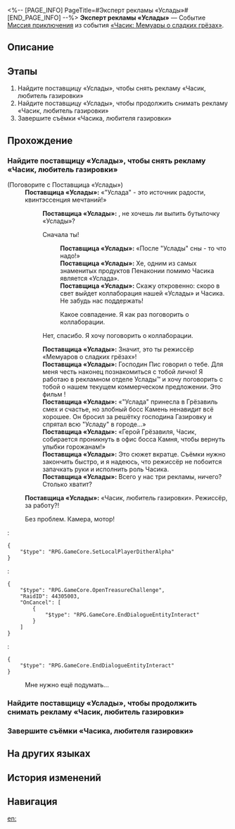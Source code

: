 <%-- [PAGE_INFO]
PageTitle=#Эксперт рекламы «Услады»#
[END_PAGE_INFO] --%>
{{Дополнить|Диалоги.}}
{{Миссия Инфобокс
|id              = 8022122
|Название        = 
|Изображение     = Миссия Эксперт рекламы «Услады».png
|Тип             = Миссия приключения
|Событие         = «Часик: Мемуары о сладких грёзах»
|Глава           = Однажды в... Грёзавиле
|Условия         = Завершена {{cx}}<!--Hidden Mission ID 8022106-->
|Персонажи       = Первопроходец; Поставщица «Услады»
|СтартЛокация    = [[Пенакония]] — [[Тематический парк Студии «Часы»]]
|Мир             = Пенакония
|Предыдущая      = 
|Следующая       = 
|Награды         = Кредиты*5 000
}}
'''Эксперт рекламы «Услады»''' — Событие [[Миссия приключения]] из события [[«Часик: Мемуары о сладких грёзах»]].

==Описание==
{{Описание|<!--официальное описание из Перекрёстка судеб-->}}

==Этапы==
# Найдите поставщицу «Услады», чтобы снять рекламу «Часик, любитель газировки»
# Найдите поставщицу «Услады», чтобы продолжить снимать рекламу «Часик, любитель газировки»
# Завершите съёмки «Часика, любителя газировки»

==Прохождение==
{{Дополнить}}

===Найдите поставщицу «Услады», чтобы снять рекламу «Часик, любитель газировки»===
{{Описание миссии|тип=Миссия приключения|локация=Тематический парк Студии «Часы»|Съёмочная группа «Мемуаров о сладких грёзах» приняла предложение о сотрудничестве от «Услады» и решила снять рекламу под названием «Часик, любитель газировки». Помогите им!}}
{{Диалог Начало}}

;(Поговорите с Поставщица «Услады»)
:'''Поставщица «Услады»:''' «"Услада" - это источник радости, квинтэссенция мечтаний!»
::'''Поставщица «Услады»:''' {{MC|ж=Подруга|м=Друг мой}}, не хочешь ли выпить бутылочку «Услады»?
::{{Диалог|Стрелка}} Сначала ты!
:::'''Поставщица «Услады»:''' «После "Услады" сны - то что надо!»
:::'''Поставщица «Услады»:''' Хе, одним из самых знаменитых продуктов Пенаконии помимо Часика является «Услада».
:::'''Поставщица «Услады»:''' Скажу откровенно: скоро в свет выйдет коллаборация нашей «Услады» и Часика. Не забудь нас поддержать!
:::{{Диалог|Стрелка}} Какое совпадение. Я как раз {{MC|ж=хотела|м=хотел}} поговорить о коллаборации.
::{{Диалог|Стрелка}} Нет, спасибо. Я хочу поговорить о коллаборации.
::'''Поставщица «Услады»:''' Значит, это ты режиссёр «Мемуаров о сладких грёзах»!
::'''Поставщица «Услады»:''' Господин Пис говорил о тебе. Для меня честь наконец познакомиться с тобой лично! Я работаю в рекламном отделе Услады™ и хочу поговорить с тобой о нашем текущем коммерческом предложении. Это фильм {{Цвет|Ключевой|nobold=1|«Часик, любитель газировки»}}!
::'''Поставщица «Услады»:''' «"Услада" принесла в Грёзавиль смех и счастье, но злобный босс Камень ненавидит всё хорошее. Он бросил за решётку господина Газировку и спрятал всю "Усладу" в городе...»
::'''Поставщица «Услады»:''' «Герой Грёзавиля, Часик, собирается проникнуть в офис босса Камня, чтобы вернуть улыбки горожанам!»
::'''Поставщица «Услады»:''' Это сюжет вкратце. Съёмки нужно закончить быстро, и я надеюсь, что режиссёр не побоится запачкать руки и исполнить роль Часика.
::'''Поставщица «Услады»:''' Всего у нас три рекламы, ничего? Столько хватит?
:'''Поставщица «Услады»:''' «Часик, любитель газировки». Режиссёр, за работу?!
:{{Диалог|Стрелка}} Без проблем. Камера, мотор!
:<pre>{
	"$type": "RPG.GameCore.SetLocalPlayerDitherAlpha"
}</pre>
:<pre>{
	"$type": "RPG.GameCore.OpenTreasureChallenge",
	"RaidID": 44305003,
	"OnCancel": [
		{
			"$type": "RPG.GameCore.EndDialogueEntityInteract"
		}
	]
}</pre>
:<pre>{
	"$type": "RPG.GameCore.EndDialogueEntityInteract"
}</pre>
:{{Диалог|Выход}} Мне нужно ещё подумать...
{{Диалог Конец}}

===Найдите поставщицу «Услады», чтобы продолжить снимать рекламу «Часик, любитель газировки»===
{{Диалог Начало}}
{{Диалог Конец}}

===Завершите съёмки «Часика, любителя газировки»===
{{Описание миссии|тип=Миссия приключения|локация=Тематический парк Студии «Часы»|Съёмки «Часика, любителя газировки» завершены. Покажите результат заказчику!}}
{{Диалог Начало}}
:{{tx}}
{{Диалог Конец}}

==На других языках==
{{На других языках
|en   = SoulGlad Ad Expert
|zhs  = 苏乐达广告专家
|zht  = 蘇樂達廣告專家
|ja   = スラーダ広告専門家
|ko   = 솔글래드 광고 전문가
|es   = Expert{{MC|ж=a|м=o}} en publicidad de FelizAlma
|fr   = Doctorat en publicité mention Félicitâme
|ru   = Эксперт рекламы «Услады»
|th   = กูรูโฆษณา SoulGlad
|vi   = Chuyên Gia Quảng Cáo SoulGlad
|de   = {{MC|ж=Werbespezialistin|м=Werbespezialist}} für SeelFroh
|id   = Ahli Iklan SoulGlad
|pt   = Especialista em Anúncios da FelizAlma
}}

==История изменений==
{{История изменений|3.5}}

==Навигация==
{{Миссия приключения Навбокс|Глава }}

[[en:]]
